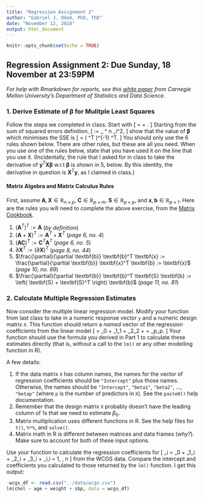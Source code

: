```yaml
---
title: "Regression Assignment 2"
author: "Gabriel J. Odom, PhD, ThD"
date: "November 12, 2018"
output: html_document
---
```


```r
knitr::opts_chunk$set(echo = TRUE)
```

## Regression Assignment 2: Due Sunday, 18 November at 23:59PM
*For help with Rmarkdown for reports, see this [white paper](http://www.stat.cmu.edu/~cshalizi/rmarkdown/#math-in-r-markdown) from Carnegie Mellon University's Department of Statistics and Data Science.*


### 1. Derive Estimate of $\boldsymbol\beta$ for Mulitple Least Squares
Follow the steps we completed in class. Start with
\[
\textbf{y} = \textbf{X}\boldsymbol\beta + \boldsymbol\varepsilon .
\]
Starting from the sum of squared errors definition, 
\[
\text{SSE} := \sum_\limits{i = 1} ^ n \varepsilon_i^2,
\]
show that the value of $\boldsymbol\beta$ which minimises the SSE is
\[
\hat{\boldsymbol\beta} = \left( \textbf{X}^T\textbf{X} \right)^{-1} \textbf{X}^T\textbf{y}.
\]
You should only use the 6 rules shown below. There are other rules, but these are all you need. When you use one of the rules below, state that you have used it on the line that you use it. (Incidentally, the rule that I asked for in class to take the derivative of $\textbf{y}^T\textbf{X}\boldsymbol\beta$ w.r.t $\boldsymbol\beta$ is shown in 5, below. By this identity, the derivative in question is $\textbf{X}^T\textbf{y}$, as I claimed in class.)

#### Matrix Algebra and Matrix Calculus Rules
First, assume $\textbf{A}, \textbf{X} \in \mathbb{R}_{n \times p}$, $\textbf{C} \in \mathbb{R}_{p \times m}$, $\textbf{S} \in \mathbb{R}_{p \times p}$, and $\textbf{x}, \textbf{b} \in \mathbb{R}_{p \times 1}$. Here are the rules you will need to complete the above exercise, from the [Matrix Cookbook](https://www.math.uwaterloo.ca/~hwolkowi/matrixcookbook.pdf). 

1. $\left( \textbf{A}^T \right)^T := \textbf{A}$ (*by definition*)
2. $\left( \textbf{A} + \textbf{X} \right)^T := \textbf{A}^T + \textbf{X}^T$ (*page 6, no. 4*)
3. $\left( \textbf{AC} \right)^T := \textbf{C}^T\textbf{A}^T$ (*page 6, no. 5*)
4. $\partial \textbf{X}^T := \left( \partial \textbf{X} \right)^T$ (*page 8, no. 44*)
5. $\frac{\partial}{\partial \textbf{b}} \textbf{b}^T \textbf{x} := \frac{\partial}{\partial \textbf{b}} \textbf{x}^T \textbf{b} := \textbf{x}$ (*page 10, no. 69*)
6. $\frac{\partial}{\partial \textbf{b}} \textbf{b}^T \textbf{S} \textbf{b} := \left( \textbf{S} + \textbf{S}^T \right) \textbf{b}$ (*page 11, no. 81*)



### 2. Calculate Multiple Regression Estimates
Now consider the multiple linear regression model. Modify your function from last class to take in a numeric response vector `y` and a numeric design matrix `X`. This function should return a *named* vector of the regression coefficients from the linear model
\[
\hat{\textbf{y}} = \beta_0 + \beta_1\textbf{x}_1 + \beta_2\textbf{x}_2 + \ldots + \beta_p\textbf{x}_p.
\]
Your function should use the formula you derived in Part 1 to calculate these estimates directly (that is, without a call to the `lm()` or any other modelling function in R).

A few details:

1. If the data matrix `X` has column names, the names for the vector of regression coefficients should be `"Intercept"` plus those names. Otherwise, the names should be `"Intercept"`, `"beta1"`, `"beta2"`, ..., `"betap"` (where `p` is the number of predictors in `X`). See the `paste0()` help documentation. 
2. Remember that the design matrix `X` probably doesn't have the leading column of 1s that we need to estimate $\beta_0$.
3. Matrix multiplication uses different functions in R. See the help files for `t()`, `%*%`, and `solve()`.
4. Matrix math in R is different between matrices and data frames (*why?*). Make sure to account for both of these input options.

Use your function to calculate the regression coefficients for
\[
\text{chol}_i = \beta_0 + \beta_1\text{age}_i + \beta_2\text{weight}_i + \beta_3\text{sbp}_i + \varepsilon_i,\quad i = 1, \ldots, n
\]
from the WCGS data. Compare the intercept and coefficients you calculated to those returned by the `lm()` function. I get this output:
```r
 wcgs_df <- read.csv("../data/wcgs.csv")
lm(chol ~ age + weight + sbp, data = wcgs_df)
```